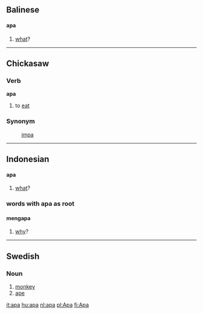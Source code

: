 ==Balinese==
====apa====
# [[what]]?

----

==Chickasaw==
===Verb===
'''apa'''
# to [[eat]]

===Synonym===
:[[impa]]

----

==Indonesian==
====apa====
# [[what]]?

===words with apa as root===
====mengapa====
# [[why]]?

----

==Swedish==
===Noun===

# [[monkey]]
# [[ape]]

[[it:apa]]
[[hu:apa]]
[[nl:apa]]
[[pl:Apa]]
[[fi:Apa]]
